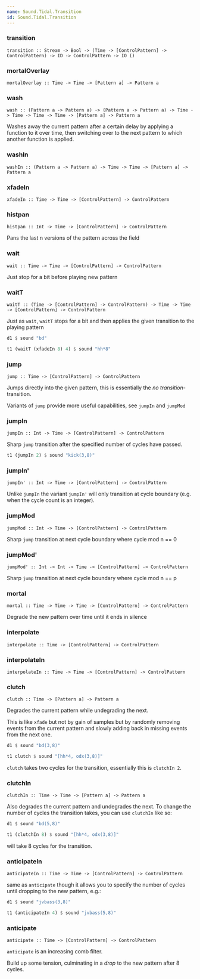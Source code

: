 ```yaml
---
name: Sound.Tidal.Transition
id: Sound.Tidal.Transition
---
```


### transition
```
transition :: Stream -> Bool -> (Time -> [ControlPattern] -> ControlPattern) -> ID -> ControlPattern -> IO () 
```

### mortalOverlay
```
mortalOverlay :: Time -> Time -> [Pattern a] -> Pattern a 
```

### wash
```
wash :: (Pattern a -> Pattern a) -> (Pattern a -> Pattern a) -> Time -> Time -> Time -> Time -> [Pattern a] -> Pattern a 
```

Washes away the current pattern after a certain delay by applying a
    function to it over time, then switching over to the next pattern to
    which another function is applied.

### washIn
```
washIn :: (Pattern a -> Pattern a) -> Time -> Time -> [Pattern a] -> Pattern a 
```

### xfadeIn
```
xfadeIn :: Time -> Time -> [ControlPattern] -> ControlPattern 
```

### histpan
```
histpan :: Int -> Time -> [ControlPattern] -> ControlPattern 
```

Pans the last n versions of the pattern across the field

### wait
```
wait :: Time -> Time -> [ControlPattern] -> ControlPattern 
```

Just stop for a bit before playing new pattern

### waitT
```
waitT :: (Time -> [ControlPattern] -> ControlPattern) -> Time -> Time -> [ControlPattern] -> ControlPattern 
```

Just as `wait`, `waitT` stops for a bit and then applies the given transition to the playing pattern

```haskell
d1 $ sound "bd"

t1 (waitT (xfadeIn 8) 4) $ sound "hh*8"
```
### jump
```
jump :: Time -> [ControlPattern] -> ControlPattern 
```

Jumps directly into the given pattern, this is essentially the _no transition_-transition.

Variants of `jump` provide more useful capabilities, see `jumpIn` and `jumpMod`

### jumpIn
```
jumpIn :: Int -> Time -> [ControlPattern] -> ControlPattern 
```

Sharp `jump` transition after the specified number of cycles have passed.

```haskell
t1 (jumpIn 2) $ sound "kick(3,8)"
```
### jumpIn'
```
jumpIn' :: Int -> Time -> [ControlPattern] -> ControlPattern 
```

Unlike `jumpIn` the variant `jumpIn'` will only transition at cycle boundary (e.g. when the cycle count is an integer).

### jumpMod
```
jumpMod :: Int -> Time -> [ControlPattern] -> ControlPattern 
```

Sharp `jump` transition at next cycle boundary where cycle mod n == 0

### jumpMod'
```
jumpMod' :: Int -> Int -> Time -> [ControlPattern] -> ControlPattern 
```

Sharp `jump` transition at next cycle boundary where cycle mod n == p

### mortal
```
mortal :: Time -> Time -> Time -> [ControlPattern] -> ControlPattern 
```

Degrade the new pattern over time until it ends in silence

### interpolate
```
interpolate :: Time -> [ControlPattern] -> ControlPattern 
```

### interpolateIn
```
interpolateIn :: Time -> Time -> [ControlPattern] -> ControlPattern 
```

### clutch
```
clutch :: Time -> [Pattern a] -> Pattern a 
```

Degrades the current pattern while undegrading the next.

This is like `xfade` but not by gain of samples but by randomly removing events from the current pattern and slowly adding back in missing events from the next one.

```haskell
d1 $ sound "bd(3,8)"

t1 clutch $ sound "[hh*4, odx(3,8)]"
```
`clutch` takes two cycles for the transition, essentially this is `clutchIn 2`.

### clutchIn
```
clutchIn :: Time -> Time -> [Pattern a] -> Pattern a 
```

Also degrades the current pattern and undegrades the next.
To change the number of cycles the transition takes, you can use `clutchIn` like so:

```haskell
d1 $ sound "bd(5,8)"

t1 (clutchIn 8) $ sound "[hh*4, odx(3,8)]"
```
will take 8 cycles for the transition.

### anticipateIn
```
anticipateIn :: Time -> Time -> [ControlPattern] -> ControlPattern 
```

same as `anticipate` though it allows you to specify the number of cycles until dropping to the new pattern, e.g.:

```haskell
d1 $ sound "jvbass(3,8)"

t1 (anticipateIn 4) $ sound "jvbass(5,8)"
```
### anticipate
```
anticipate :: Time -> [ControlPattern] -> ControlPattern 
```

`anticipate` is an increasing comb filter.

Build up some tension, culminating in a _drop_ to the new pattern after 8 cycles.

